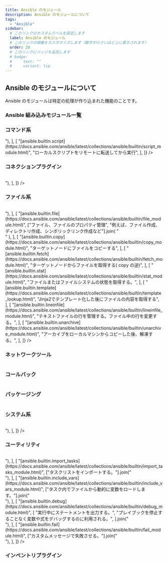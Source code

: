 ```yaml
---
title: Ansible のモジュール
description: Ansible のモジュールについて
tags:
  - "Ansible"
sidebar:
  # このリンクのカスタムラベルを設定します
  label: Ansible のモジュール
  # このリンクの順番をカスタマイズします（数字が小さいほど上に表示されます）
  order: 20
  # このリンクにバッジを追加します
  # badge:
  #     text: ""
  #     variant: tip
---
```



## Ansible のモジュールについて

<LinkPreview url="https://docs.ansible.com/ansible/2.9_ja/modules/modules_by_category.html" />

Ansible のモジュールは特定の処理が作り込まれた機能のことです。

### Ansible 組み込みモジュール一覧

<LinkPreview url="https://docs.ansible.com/ansible/latest/collections/ansible/builtin/index.html" />

### コマンド系

<Table
  columns={["モジュール", "説明"]}
  data={[
    [
      "[ansible.builtin.command](https://docs.ansible.com/ansible/latest/collections/ansible/builtin/command_module.html)",
      "ターゲット上でコマンドを実行する",
    ],
    [
      "[ansible.builtin.shell](https://docs.ansible.com/ansible/latest/collections/ansible/builtin/shell_module.html)",
      ["ターゲット上でシェルコマンドを実行する", "command の違いとしてはパイプやリダイレクトが使える"].join("<br>"),
    ],
    [
      "[ansible.builtin.script](https://docs.ansible.com/ansible/latest/collections/ansible/builtin/script_module.html)",
      "ローカルスクリプトをリモートに転送してから実行",
    ],
  ]}
/>

### コネクションプラグイン

<Table
  columns={["モジュール", "説明"]}
  data={[
    [
      "[ansible.builtin.ssh](https://docs.ansible.com/ansible/latest/collections/ansible/builtin/ssh_connection.html)",
      "サーバーへ SSH 接続する",
    ],
    [
      "[ansible.builtin.local](https://docs.ansible.com/ansible/latest/collections/ansible/builtin/local_connection.html)",
      "コントローラーノード上で実行する(デバッグなどの利用用途)",
    ],
    [
      "[ansible.netcommon.network_cli](https://docs.ansible.com/ansible/latest/collections/ansible/netcommon/network_cli_connection.html)",
      ["ネットワーク機器へ SSH 接続する"].join("<br>"),
    ],
  ]}
/>

### ファイル系

<Table
  columns={["モジュール", "説明"]}
  data={[
    [
      "[ansible.builtin.env](https://docs.ansible.com/ansible/latest/collections/ansible/builtin/env_lookup.html)",
      ["環境変数を読み込む"].join("<br>"),
    ],
    [
      "[ansible.builtin.file](https://docs.ansible.com/ansible/latest/collections/ansible/builtin/file_module.html)",
      ["ファイル、ファイルのプロパティ管理", "例えば、ファイル作成、ディレクトリ作成、シンボリックリンク作成など"].join(
        "<br>"
      ),
    ],
    [
      "[ansible.builtin.copy](https://docs.ansible.com/ansible/latest/collections/ansible/builtin/copy_module.html)",
      "ターゲットノードにファイルをコピーする",
    ],
    [
      "[ansible.builtin.fetch](https://docs.ansible.com/ansible/latest/collections/ansible/builtin/fetch_module.html)",
      "ターゲットノードからファイルを取得する( copy の逆)",
    ],
    [
      "[ansible.builtin.stat](https://docs.ansible.com/ansible/latest/collections/ansible/builtin/stat_module.html)",
      "ファイルまたはファイルシステムの状態を取得する。",
    ],
    [
      "[ansible.builtin.template](https://docs.ansible.com/ansible/latest/collections/ansible/builtin/template_lookup.html)",
      "Jinja2でテンプレート化した後にファイルの内容を取得する",
    ],
    [
      "[ansible.builtin.lineinfile](https://docs.ansible.com/ansible/latest/collections/ansible/builtin/lineinfile_module.html)",
      "テキストファイルの行を管理する。ファイル中の行を変更する。",
    ],
    [
      "[ansible.builtin.unarchive](https://docs.ansible.com/ansible/latest/collections/ansible/builtin/unarchive_module.html)",
      "アーカイブをローカルマシンからコピーした後、解凍する。",
    ],
  ]}
/>

### ネットワークツール

<Table
  columns={["モジュール", "説明"]}
  data={[
    [
      "[ansible.builtin.get_url](https://docs.ansible.com/ansible/latest/collections/ansible/builtin/get_url_module.html)",
      "HTTP、HTTPS、またはFTPからノードにファイルをダウンロード",
    ],
  ]}
/>

### コールバック

<Table
  columns={["モジュール", "説明"]}
  data={[
    [
      "[community.general.yaml](https://docs.ansible.com/ansible/latest/collections/community/general/yaml_callback.html)",
      "プレイブックの実行結果を YAML 形式で表示する。",
    ],
    [
      "[ansible.posix.profile_tasks](https://docs.ansible.com/ansible/latest/collections/ansible/posix/profile_tasks_callback.html)",
      "プレイブックの実行結果に時刻やタスク実行時間を表示する。",
    ],
  ]}
/>

### パッケージング

<Table
  columns={["モジュール", "説明"]}
  data={[
    [
      "[ansible.builtin.package](https://docs.ansible.com/ansible/latest/collections/ansible/builtin/package_module.html)",
      "汎用OSパッケージマネージャ、apt や dnf を使用せずにパッケージ管理を行う。",
    ],
    [
      "[ansible.builtin.dnf](https://docs.ansible.com/ansible/latest/collections/ansible/builtin/dnf_module.html)",
      "dnf パッケージマネージャーを使用してパッケージを管理する。",
    ],
    [
      "[ansible.builtin.apt](https://docs.ansible.com/ansible/latest/collections/ansible/builtin/apt_module.html)",
      "apt パッケージマネージャーを使用してパッケージ管理を行う。",
    ],
  ]}
/>

### システム系

<Table
  columns={["モジュール", "説明"]}
  data={[
    [
      "[ansible.builtin.service](https://docs.ansible.com/ansible/latest/collections/ansible/builtin/service_module.html)",
      "リモートホスト上のサービスを制御する。BSD init、OpenRC、SysV、Solaris SMF、systemd、upstart などをinit システムとしてサポートしている",
    ],
    [
      "[ansible.builtin.user](https://docs.ansible.com/ansible/latest/collections/ansible/builtin/user_module.html)",
      "ユーザーアカウントの管理を行う。",
    ],
    [
      "[ansible.builtin.group](https://docs.ansible.com/ansible/latest/collections/ansible/builtin/group_module.html)",
      "グループの追加・削除を行う。",
    ],
    [
      "[ansible.posix.firewalld](https://docs.ansible.com/ansible/latest/collections/ansible/posix/firewalld_module.html)",
      [
        "任意のポート/サービスをfirewalldで管理する。",
        "`ansible.posix`コレクションをインストールされていることで利用できる。",
        "`ansible-galaxy collection list` で確認する。",
      ].join("<br>"),
    ],
  ]}
/>

### ユーティリティ

<Table
  columns={["モジュール", "説明"]}
  data={[
    [
      "[ansible.builtin.import_playbook](https://docs.ansible.com/ansible/latest/collections/ansible/builtin/import_playbook_module.html)",
      ["プレイブックをインポートする。"].join("<br>"),
    ],
    [
      "[ansible.builtin.import_tasks](https://docs.ansible.com/ansible/latest/collections/ansible/builtin/import_tasks_module.html)",
      ["タスクリストをインポートする。"].join("<br>"),
    ],
    [
      "[ansible.builtin.include_vars](https://docs.ansible.com/ansible/latest/collections/ansible/builtin/include_vars_module.html)",
      ["タスク内でファイルから動的に変数をロードします。"].join("<br>"),
    ],
    [
      "[ansible.builtin.debug](https://docs.ansible.com/ansible/latest/collections/ansible/builtin/debug_module.html)",
      [
        "実行中にステートメントを出力する。",
        "プレイブックを停止することなく変数や式をデバッグするのに利用される。",
      ].join("<br>"),
    ],
    [
      "[ansible.builtin.fail](https://docs.ansible.com/ansible/latest/collections/ansible/builtin/fail_module.html)",
      ["カスタムメッセージで失敗させる。"].join("<br>"),
    ],
  ]}
/>

### インベントリプラグイン

<Table
  columns={["モジュール", "説明"]}
  data={[
    [
      "[ansible.builtin.ini](https://docs.ansible.com/ansible/latest/collections/ansible/builtin/ini_inventory.html)",
      "Ansible INI ファイルをインベントリ ソースとして使用します",
    ],
    [
      "[ansible.builtin.yaml](https://docs.ansible.com/ansible/latest/collections/ansible/builtin/yaml_inventory.html)",
      "特定の YAML ファイルをインベントリソースとして使用します。",
    ],
  ]}
/>
